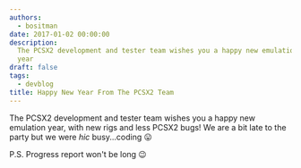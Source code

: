 ```yaml
---
authors:
  - bositman
date: 2017-01-02 00:00:00
description:
  The PCSX2 development and tester team wishes you a happy new emulation
  year
draft: false
tags:
  - devblog
title: Happy New Year From The PCSX2 Team
---
```


The PCSX2 development and tester team wishes you a happy new emulation
year, with new rigs and less PCSX2 bugs! We are a bit late to the party
but we were _hic_ busy...coding 😛

<!-- truncate -->

P.S. Progress report won't be long 😉
